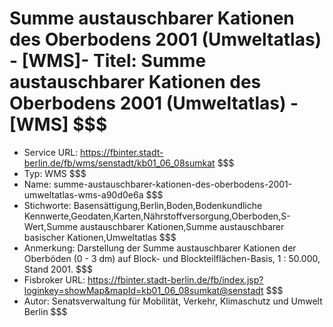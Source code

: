 # Summe austauschbarer Kationen des Oberbodens 2001 (Umweltatlas) - [WMS]- Titel: Summe austauschbarer Kationen des Oberbodens 2001 (Umweltatlas) - [WMS] $$$
- Service URL: https://fbinter.stadt-berlin.de/fb/wms/senstadt/kb01_06_08sumkat $$$
- Typ: WMS $$$
- Name: summe-austauschbarer-kationen-des-oberbodens-2001-umweltatlas-wms-a90d0e6a $$$
- Stichworte: Basensättigung,Berlin,Boden,Bodenkundliche Kennwerte,Geodaten,Karten,Nährstoffversorgung,Oberboden,S-Wert,Summe austauschbarer Kationen,Summe austauschbarer basischer Kationen,Umweltatlas $$$
- Anmerkung: Darstellung der Summe austauschbarer Kationen der Oberböden (0 - 3 dm) auf Block- und Blockteilflächen-Basis, 1 : 50.000, Stand 2001. $$$
- Fisbroker URL: https://fbinter.stadt-berlin.de/fb/index.jsp?loginkey=showMap&mapId=kb01_06_08sumkat@senstadt $$$
- Autor: Senatsverwaltung für Mobilität, Verkehr, Klimaschutz und Umwelt Berlin $$$
